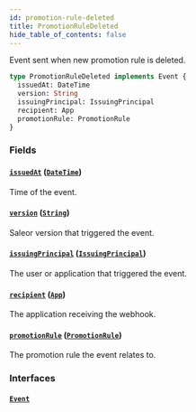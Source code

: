 ```yaml
---
id: promotion-rule-deleted
title: PromotionRuleDeleted
hide_table_of_contents: false
---
```


Event sent when new promotion rule is deleted.

```graphql
type PromotionRuleDeleted implements Event {
  issuedAt: DateTime
  version: String
  issuingPrincipal: IssuingPrincipal
  recipient: App
  promotionRule: PromotionRule
}
```

### Fields

#### [`issuedAt`](#) ([`DateTime`](../../../developer/api-reference/scalars/date-time))

Time of the event.

#### [`version`](#) ([`String`](../../../developer/api-reference/scalars/string))

Saleor version that triggered the event.

#### [`issuingPrincipal`](#) ([`IssuingPrincipal`](../../../developer/api-reference/unions/issuing-principal))

The user or application that triggered the event.

#### [`recipient`](#) ([`App`](../../../developer/api-reference/objects/app))

The application receiving the webhook.

#### [`promotionRule`](#) ([`PromotionRule`](../../../developer/api-reference/objects/promotion-rule))

The promotion rule the event relates to.

### Interfaces

#### [`Event`](../../../developer/api-reference/interfaces/event)
